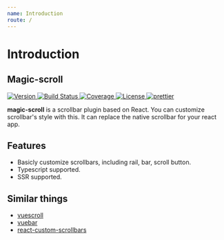 ```yaml
---
name: Introduction
route: /
---
```


# Introduction

## Magic-scroll

<p>
  <a href="https://www.npmjs.com/package/magic-scroll">
    <img src="https://img.shields.io/npm/v/magic-scroll.svg" alt="Version" />
  </a>
  <a href="https://circleci.com/gh/YvesCoding/magic-scroll/tree/master">
    <img
      src="https://circleci.com/gh/YvesCoding/magic-scroll/tree/master.png?style=shield"
      alt="Build Status"
    />
  </a>
  <a href="https://codecov.io/github/YvesCoding/magic-scroll?branch=master">
    <img
      src="https://img.shields.io/codecov/c/github/YvesCoding/magic-scroll/master.svg"
      alt="Coverage"
    />
  </a>
  <a href="https://www.npmjs.com/package/magic-scroll">
    <img src="https://img.shields.io/npm/l/magic-scroll.svg" alt="License" />
  </a>
  <a href="https://github.com/YvesCoding/magic-scroll">
    <img
      src="https://img.shields.io/badge/code_style-prettier-ff69b4.svg?style=flat-square"
      alt="prettier"
    />
  </a>
</p>

**magic-scroll** is a scrollbar plugin based on React. You can customize scrollbar's style with this.
It can replace the native scrollbar for your react app.

## Features

- Basicly customize scrollbars, including rail, bar, scroll button.
- Typescript supported.
- SSR supported.

## Similar things

- [vuescroll](https://vuescrolljs.yvescoding.org/)
- [vuebar](https://github.com/DominikSerafin/vuebar)
- [react-custom-scrollbars](https://github.com/malte-wessel/react-custom-scrollbars)
